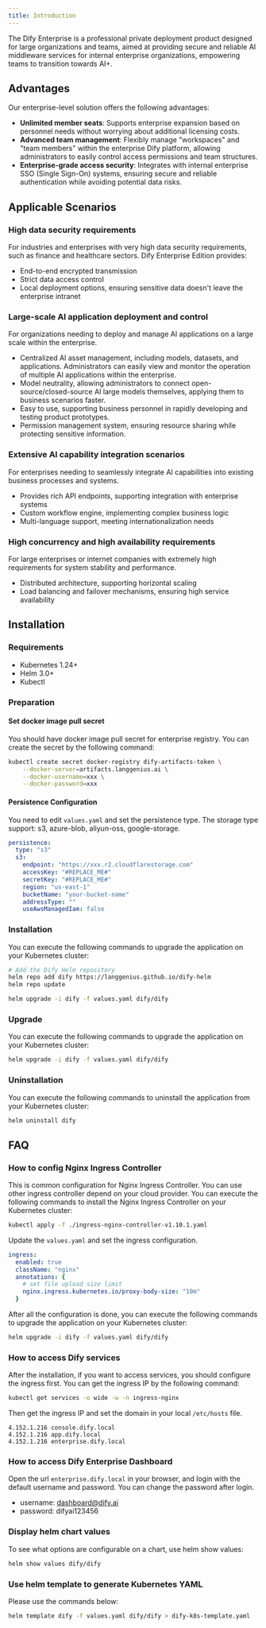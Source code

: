 ```yaml
---
title: Introduction
---
```


The Dify Enterprise is a professional private deployment product designed for large organizations and teams, aimed at providing secure and reliable AI middleware services for internal enterprise organizations, empowering teams to transition towards AI+. 

## Advantages

Our enterprise-level solution offers the following advantages:

- **Unlimited member seats**: Supports enterprise expansion based on personnel needs without worrying about additional licensing costs.
- **Advanced team management**: Flexibly manage "workspaces" and "team members" within the enterprise Dify platform, allowing administrators to easily control access permissions and team structures.
- **Enterprise-grade access security**: Integrates with internal enterprise SSO (Single Sign-On) systems, ensuring secure and reliable authentication while avoiding potential data risks.

## Applicable Scenarios

### High data security requirements

For industries and enterprises with very high data security requirements, such as finance and healthcare sectors. Dify Enterprise Edition provides:

- End-to-end encrypted transmission
- Strict data access control
- Local deployment options, ensuring sensitive data doesn't leave the enterprise intranet

### Large-scale AI application deployment and control

For organizations needing to deploy and manage AI applications on a large scale within the enterprise.

- Centralized AI asset management, including models, datasets, and applications. Administrators can easily view and monitor the operation of multiple AI applications within the enterprise.
- Model neutrality, allowing administrators to connect open-source/closed-source AI large models themselves, applying them to business scenarios faster.
- Easy to use, supporting business personnel in rapidly developing and testing product prototypes.
- Permission management system, ensuring resource sharing while protecting sensitive information.

### Extensive AI capability integration scenarios

For enterprises needing to seamlessly integrate AI capabilities into existing business processes and systems.

- Provides rich API endpoints, supporting integration with enterprise systems
- Custom workflow engine, implementing complex business logic
- Multi-language support, meeting internationalization needs

### High concurrency and high availability requirements

For large enterprises or internet companies with extremely high requirements for system stability and performance.

- Distributed architecture, supporting horizontal scaling
- Load balancing and failover mechanisms, ensuring high service availability

## Installation

### Requirements

- Kubernetes 1.24+
- Helm 3.0+
- Kubectl

### Preparation

#### Set docker image pull secret

You should have docker image pull secret for enterprise registry. You can create the secret by the following command:

```bash
kubectl create secret docker-registry dify-artifacts-token \
    --docker-server=artifacts.langgenius.ai \
    --docker-username=xxx \
    --docker-password=xxx
```

#### Persistence Configuration

You need to edit `values.yaml` and set the persistence type. The storage type support: s3, azure-blob, aliyun-oss, google-storage.

```yaml
persistence:
  type: "s3"
  s3:
    endpoint: "https://xxx.r2.cloudflarestorage.com"
    accessKey: "#REPLACE_ME#"
    secretKey: "#REPLACE_ME#"
    region: "us-east-1"
    bucketName: "your-bucket-name"
    addressType: ""
    useAwsManagedIam: false
```

### Installation

You can execute the following commands to upgrade the application on your Kubernetes cluster:

```bash
# Add the Dify Helm repository
helm repo add dify https://langgenius.github.io/dify-helm
helm repo update

helm upgrade -i dify -f values.yaml dify/dify
```

### Upgrade

You can execute the following commands to upgrade the application on your Kubernetes cluster:

```bash
helm upgrade -i dify -f values.yaml dify/dify
```

### Uninstallation

You can execute the following commands to uninstall the application from your Kubernetes cluster:

```bash
helm uninstall dify
```

## FAQ

### How to config Nginx Ingress Controller

This is common configuration for Nginx Ingress Controller. You can use other ingress controller depend on your cloud provider. You can execute the following commands to install the Nginx Ingress Controller on your Kubernetes cluster:

```bash
kubectl apply -f ./ingress-nginx-controller-v1.10.1.yaml
```

Update the `values.yaml` and set the ingress configuration.

```yaml
ingress:
  enabled: true
  className: "nginx"
  annotations: {
    # set file upload size limit
    nginx.ingress.kubernetes.io/proxy-body-size: "10m"
  }
```

After all the configuration is done, you can execute the following commands to upgrade the application on your Kubernetes cluster:

```bash
helm upgrade -i dify -f values.yaml dify/dify
```

### How to access Dify services

After the installation, if you want to access services, you should configure the ingress first. You can get the ingress IP by the following command:

```bash
kubectl get services -o wide -w -n ingress-nginx
```

Then get the ingress IP and set the domain in your local `/etc/hosts` file.

```
4.152.1.216 console.dify.local
4.152.1.216 app.dify.local
4.152.1.216 enterprise.dify.local
```

### How to access Dify Enterprise Dashboard

Open the url `enterprise.dify.local` in your browser, and login with the default username and password. You can change the password after login.

- username: dashboard@dify.ai
- password: difyai123456

### Display helm chart values

To see what options are configurable on a chart, use helm show values:

```bash
helm show values dify/dify
```

### Use helm template to generate Kubernetes YAML

Please use the commands below:

```bash
helm template dify -f values.yaml dify/dify > dify-k8s-template.yaml
```